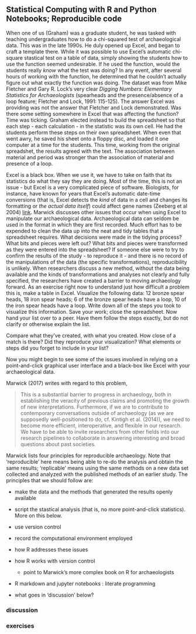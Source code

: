 ## Statistical Computing with R and Python Notebooks; Reproducible code

When one of us (Graham) was a graduate student, he was tasked with teaching undergraduates how to do a chi-squared test of archaeological data. This was in the late 1990s. He duly opened up Excel, and began to craft a template there. While it was possible to use Excel's automatic chi-square stastical test on a table of data, simply showing the students how to use the function seemed undesirable. If he used the function, would the students really _know_ what the test was doing? In any event, after several hours of working with the function, he determined that he couldn't actually figure out what exactly the function was doing. The dataset was from Mike Fletcher and Gary R. Lock's very clear _Digging Numbers: Elementary Statistics for Archaeologists_ (spearheads and the presence/absence of a loop feature; Fletcher and Lock, 1991: 115-125). The answer Excel was providing was not the answer that Fletcher and Lock demonstrated. Was there some setting somewhere in Excel that was affecting the function? Time was ticking. Graham elected instead to build the spreadsheet so that each step - each calculation - in the statistic was its own cell. He had the students perform these steps on their own spreadsheet. When even that went awry, he saved his sheet onto a floppy disc, and loaded it one computer at a time for the students. This time, working from the original spreadshet, the results agreed with the text. The association between material and period was stronger than the association of material and presence of a loop.

Excel is a black box. When we use it, we have to take on faith that its statistics do what they say they are doing. Most of the time, this is not an issue - but Excel is a very complicated piece of software. Biologists, for instance, have known for years that Excel's automatic date-time conversions (that is, Excel detects the _kind_ of data in a cell and changes its formatting or _the actual data itself_) could affect gene names (Zeeberg et al 2004) [link](https://bmcbioinformatics.biomedcentral.com/articles/10.1186/1471-2105-5-80). Marwick discusses other issues that occur when using Excel to manipulate our archaeological data. Archaeological data can seldom be used in the format in which they are first recorded. Much effort has to be expended to clean the data up into the neat and tidy tables that a spreadsheet requires. What decisions were made in the tidying process? What bits and pieces were left out? What bits and pieces were transformed as they were entered into the spreadsheet? If someone else were to try to confirm the results of the study - to reproduce it - and there is no record of the manipulations of the data (the specific transformations), reproducibility is unlikely. When researchers discuss a new method, without the data being available and the kinds of transformations and analyses not clearly and fully specified, the researchers have created a barrier to moving archaeology forward. As an exercise right now to understand just how difficult a problem this is, make a table in Excel. Visualize the following data: 12 bronze spear heads, 18 iron spear heads; 6 of the bronze spear heads have a loop, 10 of the iron spear heads have a loop. Write down all of the steps you took to visualize this information. Save your work; close the spreadsheet. Now hand your list over to a peer. Have them follow the steps exactly, but do not clarify or otherwise explain the list.

Compare what they've created, with what you created. How close of a match is there? Did they reproduce your visualization? What elements or steps did you forget to include in your list?

Now you might begin to see some of the issues involved in relying on a point-and-click graphical user interface and a black-box like Excel with your archaeological data.

Marwick (2017) writes with regard to this problem,

> This is a substantial barrier to progress in archaeology, both in establishing the veracity of previous claims and promoting the growth of new interpretations. Furthermore, if we are to contribute to contemporary conversations outside of archaeology (as we are supposedly well-positioned to do, cf. Kintigh et al. (2014)), we need to become more efficient, interoperative, and flexible in our research. We have to be able to invite researchers from other fields into our research pipelines to collaborate in answering interesting and broad questions about past societies.

Marwick lists four principles for reproducible archaeology. Note that 'reproducible' here means being able to re-do the analysis and obtain the same results; 'replicable' means using the same methods on a new data set collected and analyzed with the published methods of an earlier study. The principles that we should follow are:

- make the data and the methods that generated the results openly available
- script the stastical analysis (that is, no more point-and-click statistics). More on this below.
- use version control
- record the computational environment employed

- how R addresses these issues
- how R works with version control
  - point to Marwick's more complex book on R for archaeologists
- R markdown and jupyter notebooks : literate programming
- what goes in 'discussion' below?

### discussion

### exercises
